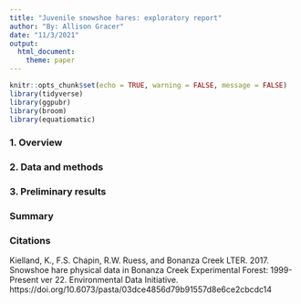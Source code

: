 ```yaml
---
title: "Juvenile snowshoe hares: exploratory report"
author: "By: Allison Gracer"
date: "11/3/2021"
output: 
  html_document: 
    theme: paper
---
```


```r
knitr::opts_chunk$set(echo = TRUE, warning = FALSE, message = FALSE)
library(tidyverse)
library(ggpubr)
library(broom) 
library(equatiomatic)
```

### 1. Overview

### 2. Data and methods

### 3. Preliminary results

### Summary

### Citations

Kielland, K., F.S. Chapin, R.W. Ruess, and Bonanza Creek LTER. 2017. Snowshoe hare physical data in Bonanza Creek Experimental Forest: 1999-Present ver 22. Environmental Data Initiative. https://doi.org/10.6073/pasta/03dce4856d79b91557d8e6ce2cbcdc14